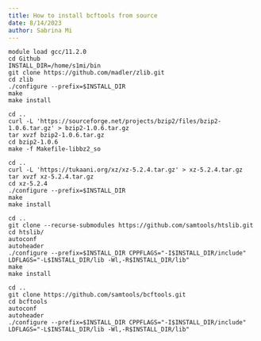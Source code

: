 ```yaml
---
title: How to install bcftools from source
date: 8/14/2023
author: Sabrina Mi
---
```


```
module load gcc/11.2.0
cd Github
INSTALL_DIR=/home/s1mi/bin
git clone https://github.com/madler/zlib.git
cd zlib
./configure --prefix=$INSTALL_DIR
make
make install

cd ..
curl -L 'https://sourceforge.net/projects/bzip2/files/bzip2-1.0.6.tar.gz' > bzip2-1.0.6.tar.gz
tar xvzf bzip2-1.0.6.tar.gz
cd bzip2-1.0.6
make -f Makefile-libbz2_so

cd ..
curl -L 'https://tukaani.org/xz/xz-5.2.4.tar.gz' > xz-5.2.4.tar.gz
tar xvzf xz-5.2.4.tar.gz
cd xz-5.2.4
./configure --prefix=$INSTALL_DIR
make
make install

cd ..
git clone --recurse-submodules https://github.com/samtools/htslib.git
cd htslib/
autoconf
autoheader
./configure --prefix=$INSTALL_DIR CPPFLAGS="-I$INSTALL_DIR/include" LDFLAGS="-L$INSTALL_DIR/lib -Wl,-R$INSTALL_DIR/lib"
make
make install

cd ..
git clone https://github.com/samtools/bcftools.git
cd bcftools
autoconf
autoheader
./configure --prefix=$INSTALL_DIR CPPFLAGS="-I$INSTALL_DIR/include" LDFLAGS="-L$INSTALL_DIR/lib -Wl,-R$INSTALL_DIR/lib"
```